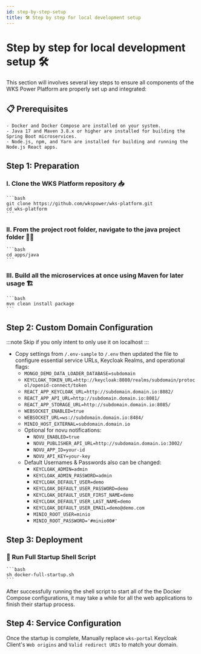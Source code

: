 ```yaml
---
id: step-by-step-setup
title: 🛠️ Step by step for local development setup
---
```


# Step by step for local development setup 🛠️

This section will involves several key steps to ensure all components of the WKS Power Platform are properly set up and integrated:

## 📋 Prerequisites
    - Docker and Docker Compose are installed on your system.
    - Java 17 and Maven 3.8.x or higher are installed for building the Spring Boot microservices.
    - Node.js, npm, and Yarn are installed for building and running the Node.js React apps.

## Step 1: Preparation

### I. Clone the WKS Platform repository 📥
    ```bash
    git clone https://github.com/wkspower/wks-platform.git
    cd wks-platform
    ```
### II. From the project root folder, navigate to the java project folder 🚶‍♂️
    ```bash
    cd apps/java
    ```
### III. Build all the microservices at once using Maven for later usage 🏗️
    ```bash
    mvn clean install package
    ```

## Step 2: Custom Domain Configuration
:::note
Skip if you only intent to only use it on localhost
:::

- Copy settings from `/.env-sample` to `/.env` then updated the file to configure essential service URLs, Keycloak Realms, and operational flags:
    - `MONGO_DEMO_DATA_LOADER_DATABASE=subdomain`
    - `KEYCLOAK_TOKEN_URL=http://keycloak:8080/realms/subdomain/protocol/openid-connect/token`
    - `REACT_APP_KEYCLOAK_URL=http://subdomain.domain.io:8082/`
    - `REACT_APP_API_URL=http://subdomain.domain.io:8081/`
    - `REACT_APP_STORAGE_URL=http://subdomain.domain.io:8085/`
    - `WEBSOCKET_ENABLED=true`
    - `WEBSOCKET_URL=ws://subdomain.domain.io:8484/`
    - `MINIO_HOST_EXTERNAL=subdomain.domain.io`
    - Optional for novu notifications:
        - `NOVU_ENABLED=true`
        - `NOVU_PUBLISHER_API_URL=http://subdomain.domain.io:3002/`
        - `NOVU_APP_ID=your-id`
        - `NOVU_API_KEY=your-key`
    - Default Usernames & Passwords also can be changed:
        - `KEYCLOAK_ADMIN=admin`
        - `KEYCLOAK_ADMIN_PASSWORD=admin`
        - `KEYCLOAK_DEFAULT_USER=demo`
        - `KEYCLOAK_DEFAULT_USER_PASSWORD=demo`
        - `KEYCLOAK_DEFAULT_USER_FIRST_NAME=demo`
        - `KEYCLOAK_DEFAULT_USER_LAST_NAME=demo`
        - `KEYCLOAK_DEFAULT_USER_EMAIL=demo@demo.com`
        - `MINIO_ROOT_USER=minio`
        - `MINIO_ROOT_PASSWORD='#minio00#'`

## Step 3: Deployment

### 🚀 Run Full Startup Shell Script
    ```bash
    sh docker-full-startup.sh
    ```
After successfully running the shell script to start all of the the Docker Compose configurations, it may take a while for all the web applications to finish their startup process.

## Step 4: Service Configuration

Once the startup is complete, Manually replace `wks-portal` Keycloak Client's `Web origins` and `Valid redirect URIs` to match your domain.